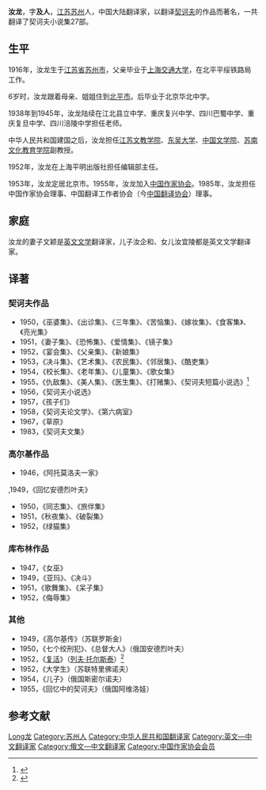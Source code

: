 {{Infobox writer <!-- see Template:Infobox writer -->
| 图像     = 
| 图像说明 = 
| 姓名     = 汝龙
| 原文名称 = 
| 字       = 及人
| 号       = 
| 笔名     = 
| 原名     = 
| 出生     = 1916年
| 出生地点 = {{ROC-1912}}[[江苏|江苏]][[苏州|苏州]]
| 逝世     = {{Death year and age|1991|1916}}
| 逝世地点 = {{PRC}}[[北京市|北京市]]
| 居处     = 
| 职业     = 翻译家、教授
| 国籍     = {{PRC}}
| 种族     = 汉族
| 语言     = 中文、英文、俄文
| 母校     = 北京华北中学
| 创作时期 = 1946年—1991年
| 体裁     = 长篇小说
| 主题     = 
| 文学运动 = 
| 代表作   = 《契诃夫文集》
| 父母     = 
| 配偶     = 文颖 <!--{{marriage|姓名|年份}} -->
| 伴侣     = 
| 子女     = 子汝企和<br>女汝宜陵
| 亲属     = 
| 受影响于 = 
| 施影响于 = 
| 奖项     = <!--  {{Awards|award= |year= |title= }} -->
| 官方网站 = <!--  {{URL|website}} -->
| 签名     =  <!--不需要加[[file:|128px]] -->
}}

'''汝龙'''{{BD|1916年||1991年|7月13日|catIdx=R汝}}，字'''及人'''，[[江苏省|江苏]][[苏州市|苏州]]人，中国大陆翻译家，以翻译[[契诃夫|契诃夫]]的作品而著名，一共翻译了契诃夫小说集27部。

== 生平 ==
1916年，汝龙生于[[江苏省|江苏省]][[苏州市|苏州市]]，父亲毕业于[[上海交通大学|上海交通大学]]，在北平平绥铁路局工作。

6岁时，汝龙跟着母亲、姐姐住到[[北平市|北平市]]。后毕业于北京华北中学。

1938年到1945年，汝龙陆续在江北县立中学、重庆复兴中学、四川巴蜀中学、重庆复旦中学、四川涪陵中学担任老师。

中华人民共和国建国之后，汝龙担任[[江苏文教学院|江苏文教学院]]、[[东吴大学|东吴大学]]、[[中国文学院|中国文学院]]、[[苏南文化教育学院|苏南文化教育学院]]副教授。

1952年，汝龙在上海平明出版社担任编辑部主任。

1953年，汝龙定居北京市。1955年，汝龙加入[[中国作家协会|中国作家协会]]。1985年，汝龙担任中国作家协会理事、中国翻译工作者协会（今[[中国翻译协会|中国翻译协会]]）理事。

== 家庭 ==
汝龙的妻子文颖是[[英文文学|英文文学]]翻译家，儿子汝企和、女儿汝宜陵都是英文文学翻译家。

== 译著 ==
=== 契诃夫作品 ===
*1950，《巫婆集》、《出诊集》、《三年集》、《苦恼集》、《嫁妆集》、《食客集》、《亮光集》
*1951，《妻子集》、《恐怖集》、《爱情集》、《镜子集》
*1952，《宴会集》、《父亲集》、《新娘集》
*1953，《决斗集》、《艺术集》、《农民集》、《邻居集》、《酷吏集》
*1954，《校长集》、《老年集》、《儿童集》、《歌女集》
*1955，《仇敌集》、《美人集》、《医生集》、《打赌集》、《契诃夫短篇小说选》<ref>{{cite book|author=契诃夫 |title=《契诃夫短篇小说选》|date=2002-06-01 |publisher=人民文学出版社 |location=北京市 |pages= |isbn=9787020071081}}</ref>
*1956，《契诃夫小说选》
*1957，《孩子们》
*1958，《契诃夫论文学》、《第六病室》
*1967，《草原》
*1983，《契诃夫文集》

=== 高尔基作品 ===
*1946，《阿托莫洛夫一家》
,1949，《回忆安德烈叶夫》
*1950，《同志集》、《旅伴集》
*1951，《秋夜集》、《破裂集》
*1952，《绿猫集》

=== 库布林作品 ===
*1947，《女巫》
*1949，《亚玛》、《决斗》
*1951，《歌舞集》、《呆子集》
*1952，《侮辱集》

=== 其他 ===
*1949，《高尔基传》（苏联罗斯金）
*1950，《七个绞刑犯》、《总督大人》（俄国安德烈叶夫）
*1952，《[[复活|复活]]》（[[列夫·托尔斯泰|列夫·托尔斯泰]]）<ref>{{cite book |author=列夫·托尔斯泰 |title=《复活》|url=https://archive.org/details/fuhuo0000unse_f8r4 |date=1979-04-01 |publisher=人民文学出版社 |location=北京市 |pages= |isbn=9787020071104}}</ref>
*1952，《大学生》（苏联特里佛诺夫）
*1954，《儿子》（俄国斯密尔诺夫）
*1955，《回忆中的契诃夫》（俄国阿维洛娃）

== 参考文献 ==
{{reflist|refs=}}

{{中国作家协会第四届理事会}}

{{Authority control}}
{{DEFAULTSORT:Ru汝}}
[[Category:汝姓|Long龙]]
[[Category:苏州人|Category:苏州人]]
[[Category:中华人民共和国翻译家|Category:中华人民共和国翻译家]]
[[Category:英文—中文翻译家|Category:英文—中文翻译家]]
[[Category:俄文—中文翻译家|Category:俄文—中文翻译家]]
[[Category:中国作家协会会员|Category:中国作家协会会员]]